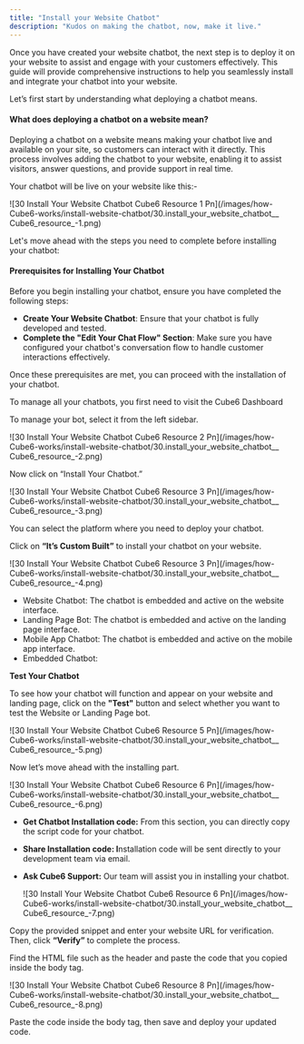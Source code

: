 ```yaml
---
title: "Install your Website Chatbot"
description: "Kudos on making the chatbot, now, make it live."
---
```


Once you have created your website chatbot, the next step is to deploy it on your website to assist and engage with your customers effectively. This guide will provide comprehensive instructions to help you seamlessly install and integrate your chatbot into your website.

Let’s first start by understanding what deploying a chatbot means.

#### **What does deploying a chatbot on a website mean?**

Deploying a chatbot on a website means making your chatbot live and available on your site, so customers can interact with it directly. This process involves adding the chatbot to your website, enabling it to assist visitors, answer questions, and provide support in real time.

Your chatbot will be live on your website like this:-

![30 Install Your Website Chatbot  Cube6 Resource 1 Pn](/images/how- Cube6-works/install-website-chatbot/30.install_your_website_chatbot__ Cube6_resource_-1.png)

Let's move ahead with the steps you need to complete before installing your chatbot:

#### **Prerequisites for Installing Your Chatbot**

Before you begin installing your chatbot, ensure you have completed the following steps:

- **Create Your Website Chatbot**: Ensure that your chatbot is fully developed and tested.
- **Complete the "Edit Your Chat Flow" Section**: Make sure you have configured your chatbot's conversation flow to handle customer interactions effectively.

Once these prerequisites are met, you can proceed with the installation of your chatbot.

To manage all your chatbots, you first need to visit the  Cube6 Dashboard

To manage your bot, select it from the left sidebar.

![30 Install Your Website Chatbot  Cube6 Resource 2 Pn](/images/how- Cube6-works/install-website-chatbot/30.install_your_website_chatbot__ Cube6_resource_-2.png)

Now click on “Install Your Chatbot.”

![30 Install Your Website Chatbot  Cube6 Resource 3 Pn](/images/how- Cube6-works/install-website-chatbot/30.install_your_website_chatbot__ Cube6_resource_-3.png)

You can select the platform where you need to deploy your chatbot.

Click on **“It’s Custom Built”** to install your chatbot on your website.

![30 Install Your Website Chatbot  Cube6 Resource 3 Pn](/images/how- Cube6-works/install-website-chatbot/30.install_your_website_chatbot__ Cube6_resource_-4.png)

- Website Chatbot: The chatbot is embedded and active on the website interface.
- Landing Page Bot: The chatbot is embedded and active on the landing page interface.
- Mobile App Chatbot: The chatbot is embedded and active on the mobile app interface.
- Embedded Chatbot:

**Test Your Chatbot**

To see how your chatbot will function and appear on your website and landing page, click on the **"Test"** button and select whether you want to test the Website or Landing Page bot.

![30 Install Your Website Chatbot  Cube6 Resource 5 Pn](/images/how- Cube6-works/install-website-chatbot/30.install_your_website_chatbot__ Cube6_resource_-5.png)

Now let’s move ahead with the installing part.

![30 Install Your Website Chatbot  Cube6 Resource 6 Pn](/images/how- Cube6-works/install-website-chatbot/30.install_your_website_chatbot__ Cube6_resource_-6.png)

- **Get Chatbot Installation code:** From this section, you can directly copy the script code for your chatbot.
- **Share Installation code: I**nstallation code will be sent directly to your development team via email.
- **Ask  Cube6 Support:** Our team will assist you in installing your chatbot.

  ![30 Install Your Website Chatbot  Cube6 Resource 6 Pn](/images/how- Cube6-works/install-website-chatbot/30.install_your_website_chatbot__ Cube6_resource_-7.png)

Copy the provided snippet and enter your website URL for verification. Then, click **“Verify”** to complete the process.

Find the HTML file such as the header and paste the code that you copied inside the body tag.

![30 Install Your Website Chatbot  Cube6 Resource 8 Pn](/images/how- Cube6-works/install-website-chatbot/30.install_your_website_chatbot__ Cube6_resource_-8.png)

Paste the code inside the body tag, then save and deploy your updated code.